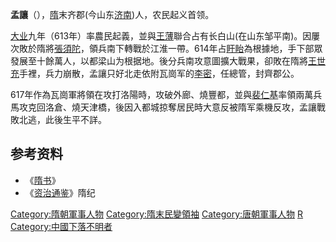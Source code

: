'''孟讓'''（{{bd||？|？}}），[[隋|隋]]末齐郡(今山东[[济南|济南]])人，农民起义首领。

[[大业|大业]]九年（613年）率農民起義，並與[[王薄|王薄]]聯合占有长白山(在山东邹平南)。因屢次敗於隋將[[張須陀|張須陀]]，領兵南下轉戰於江淮一帶。614年占[[盱眙|盱眙]]為根據地，手下部眾發展至十餘萬人，以都梁山为根据地。後分兵南攻意圖擴大戰果，卻敗在隋將[[王世充|王世充]]手裡，兵力崩散，孟讓只好北走依附瓦崗军的[[李密_(隋朝)|李密]]，任總管，封齊郡公。

617年作為瓦崗軍將領在攻打洛陽時，攻破外廊、燒豐都，並與[[裴仁基|裴仁基]]率領兩萬兵馬攻克回洛倉、燒天津橋，後因入都城掠奪居民時大意反被隋军乘機反攻，孟讓戰敗北逃，此後生平不詳。

==参考资料==
*《[[隋书|隋书]]》
*《[[资治通鉴|资治通鉴]]》隋纪

{{中國民變起事領袖}}

{{DEFAULTSORT:M}}
[[Category:隋朝軍事人物|Category:隋朝軍事人物]]
[[Category:隋末民變領袖|Category:隋末民變領袖]]
[[Category:唐朝軍事人物|Category:唐朝軍事人物]]
[[Category:孟姓|R]]
[[Category:中國下落不明者|Category:中國下落不明者]]